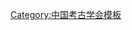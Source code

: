{{Navbox
| name   = 中国考古学会第三届理事会
| title  = [[中国考古学会]]第三届理事会
| above  = 1989年5月－1999年11月
| bodyclass = hlist
| group1 = 名誉理事
| list1  = 
* [[王振鐸|{{Box|王振铎}}]]
* [[張政烺]]
* [[商承柞]]
* [[胡厚宣|{{Box|胡厚宣}}]]
* [[徐中舒|{{Box|徐中舒}}]]
* [[贾兰坡]]
* [[阎文儒|{{Box|阎文儒}}]]
* [[傅振伦]]
| group2 = 理事长
| list2  = [[苏秉琦|{{Box|苏秉琦}}]]
| group3 = 副理事长
| list3  = 
* [[宿白|宿　白]]
* [[徐苹芳]]
* [[黄景略]]
| group4 = 秘书长
| list4  = [[徐光冀]]
| group5 = 常务理事
| list5  = 
* [[石兴邦]]
* [[安志敏 (考古学家)|安志敏]]
* [[安金槐]]
* [[张忠培]]
* [[苏秉琦]]
* [[严文明]]
* [[邹衡|邹　衡]]
* [[俞伟超]]
* [[徐光冀]]
* [[徐苹芳]]
* [[宿白|宿　白]]
* [[黄景略]]
* [[谢辰生]]
| group6 = 
| list6  = 
| below  = 标注：{{Box|任内逝世}}
}}<noinclude>
{{collapsible option}}
[[Category:中国考古学会模板]]
</noinclude>